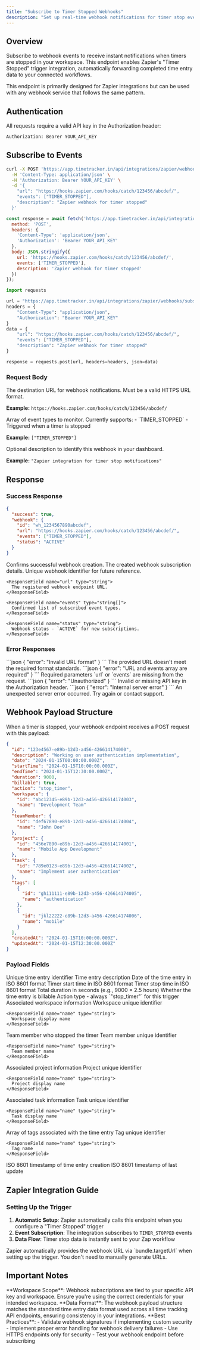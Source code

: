 ```yaml
---
title: "Subscribe to Timer Stopped Webhooks"
description: "Set up real-time webhook notifications for timer stop events in your Zapier integrations."
---
```


## Overview

Subscribe to webhook events to receive instant notifications when timers are stopped in your workspace. This endpoint enables Zapier's "Timer Stopped" trigger integration, automatically forwarding completed time entry data to your connected workflows.

<Note>
This endpoint is primarily designed for Zapier integrations but can be used with any webhook service that follows the same pattern.
</Note>

## Authentication

All requests require a valid API key in the Authorization header:

```bash
Authorization: Bearer YOUR_API_KEY
```

## Subscribe to Events

<CodeGroup>

```bash cURL
curl -X POST 'https://app.timetracker.in/api/integrations/zapier/webhooks/subscribe' \
  -H 'Content-Type: application/json' \
  -H 'Authorization: Bearer YOUR_API_KEY' \
  -d '{
    "url": "https://hooks.zapier.com/hooks/catch/123456/abcdef/",
    "events": ["TIMER_STOPPED"],
    "description": "Zapier webhook for timer stopped"
  }'
```

```javascript JavaScript
const response = await fetch('https://app.timetracker.in/api/integrations/zapier/webhooks/subscribe', {
  method: 'POST',
  headers: {
    'Content-Type': 'application/json',
    'Authorization': 'Bearer YOUR_API_KEY'
  },
  body: JSON.stringify({
    url: 'https://hooks.zapier.com/hooks/catch/123456/abcdef/',
    events: ['TIMER_STOPPED'],
    description: 'Zapier webhook for timer stopped'
  })
});
```

```python Python
import requests

url = "https://app.timetracker.in/api/integrations/zapier/webhooks/subscribe"
headers = {
    "Content-Type": "application/json",
    "Authorization": "Bearer YOUR_API_KEY"
}
data = {
    "url": "https://hooks.zapier.com/hooks/catch/123456/abcdef/",
    "events": ["TIMER_STOPPED"],
    "description": "Zapier webhook for timer stopped"
}

response = requests.post(url, headers=headers, json=data)
```

</CodeGroup>

### Request Body

<ParamField body="url" type="string" required>
  The destination URL for webhook notifications. Must be a valid HTTPS URL format.
  
  **Example:** `https://hooks.zapier.com/hooks/catch/123456/abcdef/`
</ParamField>

<ParamField body="events" type="string[]" required>
  Array of event types to monitor. Currently supports:
  - `TIMER_STOPPED` - Triggered when a timer is stopped
  
  **Example:** `["TIMER_STOPPED"]`
</ParamField>

<ParamField body="description" type="string" optional>
  Optional description to identify this webhook in your dashboard.
  
  **Example:** `"Zapier integration for timer stop notifications"`
</ParamField>

## Response

### Success Response

```json
{
  "success": true,
  "webhook": {
    "id": "wh_1234567890abcdef",
    "url": "https://hooks.zapier.com/hooks/catch/123456/abcdef/",
    "events": ["TIMER_STOPPED"],
    "status": "ACTIVE"
  }
}
```

<ResponseField name="success" type="boolean">
  Confirms successful webhook creation.
</ResponseField>

<ResponseField name="webhook" type="object">
  The created webhook subscription details.
  
  <Expandable title="Webhook Object Properties">
    <ResponseField name="id" type="string">
      Unique webhook identifier for future reference.
    </ResponseField>
    
    <ResponseField name="url" type="string">
      The registered webhook endpoint URL.
    </ResponseField>
    
    <ResponseField name="events" type="string[]">
      Confirmed list of subscribed event types.
    </ResponseField>
    
    <ResponseField name="status" type="string">
      Webhook status - `ACTIVE` for new subscriptions.
    </ResponseField>
  </Expandable>
</ResponseField>

### Error Responses

<AccordionGroup>
  <Accordion title="400 Bad Request - Invalid URL">
    ```json
    {
      "error": "Invalid URL format"
    }
    ```
    The provided URL doesn't meet the required format standards.
  </Accordion>
  
  <Accordion title="400 Bad Request - Missing Fields">
    ```json
    {
      "error": "URL and events array are required"
    }
    ```
    Required parameters `url` or `events` are missing from the request.
  </Accordion>
  
  <Accordion title="401 Unauthorized">
    ```json
    {
      "error": "Unauthorized"
    }
    ```
    Invalid or missing API key in the Authorization header.
  </Accordion>
  
  <Accordion title="500 Internal Server Error">
    ```json
    {
      "error": "Internal server error"
    }
    ```
    An unexpected server error occurred. Try again or contact support.
  </Accordion>
</AccordionGroup>

## Webhook Payload Structure

When a timer is stopped, your webhook endpoint receives a POST request with this payload:

```json
{
  "id": "123e4567-e89b-12d3-a456-426614174000",
  "description": "Working on user authentication implementation",
  "date": "2024-01-15T00:00:00.000Z",
  "startTime": "2024-01-15T10:00:00.000Z",
  "endTime": "2024-01-15T12:30:00.000Z",
  "duration": 9000,
  "billable": true,
  "action": "stop_timer",
  "workspace": {
    "id": "abc12345-e89b-12d3-a456-426614174003",
    "name": "Development Team"
  },
  "teamMember": {
    "id": "def67890-e89b-12d3-a456-426614174004",
    "name": "John Doe"
  },
  "project": {
    "id": "456e7890-e89b-12d3-a456-426614174001",
    "name": "Mobile App Development"
  },
  "task": {
    "id": "789e0123-e89b-12d3-a456-426614174002",
    "name": "Implement user authentication"
  },
  "tags": [
    {
      "id": "ghi11111-e89b-12d3-a456-426614174005",
      "name": "authentication"
    },
    {
      "id": "jkl22222-e89b-12d3-a456-426614174006",
      "name": "mobile"
    }
  ],
  "createdAt": "2024-01-15T10:00:00.000Z",
  "updatedAt": "2024-01-15T12:30:00.000Z"
}
```

### Payload Fields

<ResponseField name="id" type="string">
  Unique time entry identifier
</ResponseField>

<ResponseField name="description" type="string">
  Time entry description
</ResponseField>

<ResponseField name="date" type="string">
  Date of the time entry in ISO 8601 format
</ResponseField>

<ResponseField name="startTime" type="string">
  Timer start time in ISO 8601 format
</ResponseField>

<ResponseField name="endTime" type="string">
  Timer stop time in ISO 8601 format
</ResponseField>

<ResponseField name="duration" type="integer">
  Total duration in seconds (e.g., 9000 = 2.5 hours)
</ResponseField>

<ResponseField name="billable" type="boolean">
  Whether the time entry is billable
</ResponseField>

<ResponseField name="action" type="string">
  Action type - always `"stop_timer"` for this trigger
</ResponseField>

<ResponseField name="workspace" type="object">
  Associated workspace information
  
  <Expandable title="Workspace Properties">
    <ResponseField name="id" type="string">
      Workspace unique identifier
    </ResponseField>
    
    <ResponseField name="name" type="string">
      Workspace display name
    </ResponseField>
  </Expandable>
</ResponseField>

<ResponseField name="teamMember" type="object">
  Team member who stopped the timer
  
  <Expandable title="Team Member Properties">
    <ResponseField name="id" type="string">
      Team member unique identifier
    </ResponseField>
    
    <ResponseField name="name" type="string">
      Team member name
    </ResponseField>
  </Expandable>
</ResponseField>

<ResponseField name="project" type="object">
  Associated project information
  
  <Expandable title="Project Properties">
    <ResponseField name="id" type="string">
      Project unique identifier
    </ResponseField>
    
    <ResponseField name="name" type="string">
      Project display name
    </ResponseField>
  </Expandable>
</ResponseField>

<ResponseField name="task" type="object">
  Associated task information
  
  <Expandable title="Task Properties">
    <ResponseField name="id" type="string">
      Task unique identifier
    </ResponseField>
    
    <ResponseField name="name" type="string">
      Task display name
    </ResponseField>
  </Expandable>
</ResponseField>

<ResponseField name="tags" type="array">
  Array of tags associated with the time entry
  
  <Expandable title="Tag Properties">
    <ResponseField name="id" type="string">
      Tag unique identifier
    </ResponseField>
    
    <ResponseField name="name" type="string">
      Tag name
    </ResponseField>
  </Expandable>
</ResponseField>

<ResponseField name="createdAt" type="string">
  ISO 8601 timestamp of time entry creation
</ResponseField>

<ResponseField name="updatedAt" type="string">
  ISO 8601 timestamp of last update
</ResponseField>

## Zapier Integration Guide

### Setting Up the Trigger

1. **Automatic Setup**: Zapier automatically calls this endpoint when you configure a "Timer Stopped" trigger
2. **Event Subscription**: The integration subscribes to `TIMER_STOPPED` events
3. **Data Flow**: Timer stop data is instantly sent to your Zap workflow

<Tip>
Zapier automatically provides the webhook URL via `bundle.targetUrl` when setting up the trigger. You don't need to manually generate URLs.
</Tip>

## Important Notes

<Warning>
**Workspace Scope**: Webhook subscriptions are tied to your specific API key and workspace. Ensure you're using the correct credentials for your intended workspace.
</Warning>

<Info>
**Data Format**: The webhook payload structure matches the standard time entry data format used across all time tracking API endpoints, ensuring consistency in your integrations.
</Info>

<Check>
**Best Practices**: 
- Validate webhook signatures if implementing custom security
- Implement proper error handling for webhook delivery failures  
- Use HTTPS endpoints only for security
- Test your webhook endpoint before subscribing
</Check>